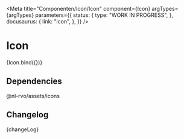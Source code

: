 
<Meta
  title="Componenten/Icon/Icon"
  component={Icon}
  argTypes={argTypes}
  parameters={{
    status: {
      type: "WORK IN PROGRESS",
    },
    docusaurus: {
      link: "icon",
    },
  }}
/>

# Icon

<Canvas>
  <Story name="Icon" args={defaultArgs}>
    {Icon.bind({})}
  </Story>
</Canvas>

<ArgsTable story="Icon" />

## Dependencies

@nl-rvo/assets/icons

## Changelog

<Description>{changeLog}</Description>
